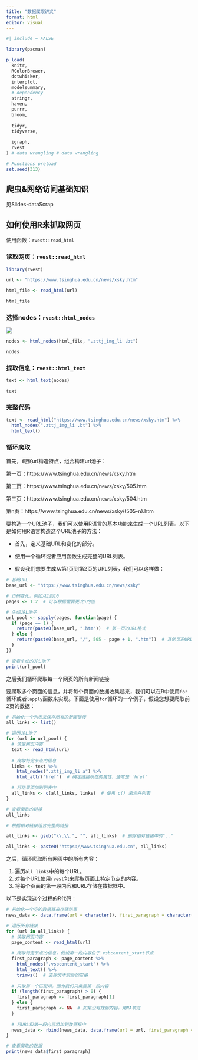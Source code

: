 ```yaml
---
title: "数据爬取讲义"
format: html
editor: visual
---
```


```r
#| include = FALSE

library(pacman)

p_load(
  knitr,
  RColorBrewer,
  dotwhisker,
  interplot,
  modelsummary,
  # dependency
  stringr,
  haven,
  purrr,
  broom,
  
  tidyr,
  tidyverse,
  
  igraph,
  rvest
) # data wrangling # data wrangling

# Functions preload
set.seed(313)
```

## 爬虫&网络访问基础知识

见Slides-dataScrap

## 如何使用R来抓取网页

使用函数：`rvest::read_html`

### 读取网页：`rvest::read_html`

```r

library(rvest)

url <- "https://www.tsinghua.edu.cn/news/xsky.htm"

html_file <- read_html(url)

html_file

```

### 选择nodes：`rvest::html_nodes`

![](https://drhuyue.site:10002/Adrian/figure/SeletorGadget.png)

```r

nodes <- html_nodes(html_file, ".zttj_img_li .bt")

nodes

```

### 提取信息：`rvest::html_text`

```r

text <- html_text(nodes)

text

```

### 完整代码

```r

text <- read_html("https://www.tsinghua.edu.cn/news/xsky.htm") %>%
  html_nodes(".zttj_img_li .bt") %>%
  html_text()

```

### 循环爬取

首先，观察url构造特点，组合构建url池子：

第一页：https://www.tsinghua.edu.cn/news/xsky.htm

第二页：https://www.tsinghua.edu.cn/news/xsky/505.htm

第三页：https://www.tsinghua.edu.cn/news/xsky/504.htm

第n页：https://www.tsinghua.edu.cn/news/xsky/(505-n).htm

要构造一个URL池子，我们可以使用R语言的基本功能来生成一个URL列表。以下是如何用R语言构造这个URL池子的方法：

- 首先，定义基础URL和变化的部分。

- 使用一个循环或者应用函数生成完整的URL列表。

- 假设我们想要生成从第1页到第2页的URL列表，我们可以这样做：

```r

# 基础URL
base_url <- "https://www.tsinghua.edu.cn/news/xsky"

# 页码变化，例如从1到10
pages <- 1:2  # 可以根据需要更改n的值

# 生成URL池子
url_pool <- sapply(pages, function(page) {
  if (page == 1) {
    return(paste0(base_url, ".htm"))  # 第一页的URL格式
  } else {
    return(paste0(base_url, "/", 505 - page + 1, ".htm"))  # 其他页的URL格式
  }
})

# 查看生成的URL池子
print(url_pool)


```

之后我们循环爬取每一个网页的所有新闻链接

要爬取多个页面的信息，并将每个页面的数据收集起来，我们可以在R中使用`for`循环或者`lapply`函数来实现。下面是使用`for`循环的一个例子，假设您想要爬取前2页的数据：

```r

# 初始化一个列表来保存所有的新闻链接
all_links <- list()

# 遍历URL池子
for (url in url_pool) {
  # 读取网页内容
  text <- read_html(url)
  
  # 爬取特定节点的信息
  links <- text %>%
    html_nodes(".zttj_img_li a") %>%
    html_attr("href")  # 确定链接所在的属性，通常是 'href'

  # 将结果添加到列表中
  all_links <- c(all_links, links)  # 使用 c() 来合并列表
}

# 查看爬取的链接
all_links

# 根据相对链接组合完整的链接

all_links <- gsub("\\.\\.", "", all_links)  # 删除相对链接中的".."

all_links <- paste0("https://www.tsinghua.edu.cn", all_links) 

```

之后，循环爬取所有网页中的所有内容：

1. 遍历`all_links`中的每个URL。
2. 对每个URL使用`rvest`包来爬取页面上特定节点的内容。
3. 将每个页面的第一段内容和URL存储在数据框中。

以下是实现这个过程的R代码：

```r

# 初始化一个空的数据框来存储结果
news_data <- data.frame(url = character(), first_paragraph = character(), stringsAsFactors = FALSE)

# 遍历所有链接
for (url in all_links) {
  # 读取网页内容
  page_content <- read_html(url)
  
  # 爬取特定节点的信息，假设第一段内容位于.vsbcontent_start节点
  first_paragraph <- page_content %>%
    html_nodes(".vsbcontent_start") %>%
    html_text() %>%
    trimws()  # 去除文本前后的空格
  
  # 只取第一个匹配项，因为我们只需要第一段内容
  if (length(first_paragraph) > 0) {
    first_paragraph <- first_paragraph[1]
  } else {
    first_paragraph <- NA  # 如果没有找到内容，用NA填充
  }
  
  # 将URL和第一段内容添加到数据框中
  news_data <- rbind(news_data, data.frame(url = url, first_paragraph = first_paragraph, stringsAsFactors = FALSE))
}

# 查看爬取的数据
print(news_data$first_paragraph)
```